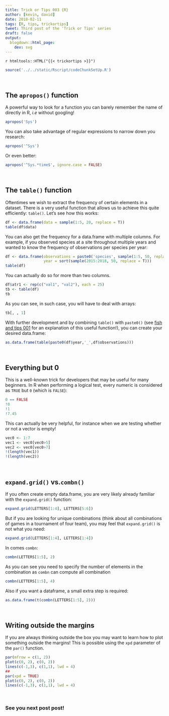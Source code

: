 ```yaml
---
title: Trick or Tips 003 {R}
author: [kevin, david]
date: 2018-02-11
tags: [R, tips, trickortips]
tweet: Third post of the 'Trick or Tips' series
draft: false
output:
  blogdown::html_page:
    dev: svg
---
```




`r htmltools::HTML("{{< trickortips >}}")`


```r
source('../../static/Rscript/codeChunkSetUp.R')
```


<br>

## The `apropos()` function

A powerful way to look for a function you can barely remember the name of
directly in R, *i.e* without googling!

```r
apropos('Sys')
```

You can also take advantage of regular expressions to narrow down you research:

```r
apropos('^Sys')
```

Or even better:

```r
apropos('^Sys.*time$', ignore.case = FALSE)
```


<br>

## The `table()` function

Oftentimes we wish to extract the frequency of certain elements in a dataset.
There is a very useful function that allows us to achieve this quite efficiently:
`table()`. Let's see how this works:

```r
df <- data.frame(data = sample(1:5, 20, replace = T))
table(df$data)
```

You can also get the frequency for a data.frame with multiple columns. For example,
if you observed species at a site throughout multiple years and wanted to know
the frequency of observations per species per year:


```r
df <- data.frame(observations = paste0('species', sample(1:5, 50, replace = T)),
                 year = sort(sample(2015:2018, 50, replace = T)))
table(df)
```

You can actually do so for more than two columns.

```r
df$atr1 <- rep(c("val1", "val2"), each = 25)
tb <- table(df)
tb
```

As you can see, in such case, you will have to deal with arrays:

```r
tb[, , 1]
```

With further development and by combining `table()` with `paste0()` (see
[fish and tips 001](https://insileco.github.io/2017/06/30/trick-or-tips-001-r/)
for an explanation of this useful function!), you can create your desired data.frame:

```r
as.data.frame(table(paste0(df$year,'_',df$observations)))
```


<br>

## Everything but 0

This is a well-known trick for developers that may be useful for many beginners.
In R when performing a logical test, every numeric is considered as `TRUE` but
`0` (which is `FALSE`):

```r
0 == FALSE
!0
!1
!7.45
```

This can actually be very helpful, for instance when we are testing whether
or not a vector is empty!

```r
vec0 <- 1:7
vec1 <- vec0[vec0>5]
vec2 <- vec0[vec0>7]
!(length(vec1))
!(length(vec2))
```




<br>

## `expand.grid()` vs.`combn()`

If you often create empty data.frame, you are very likely already familiar
with the `expand.grid()` function:


```r
expand.grid(LETTERS[1:4], LETTERS[5:6])
```

But if you are looking for unique combinations (think about all combinations of
games in a tournament of four team), you may feel that `expand.grid()` is not
what you need:

```r
expand.grid(LETTERS[1:4], LETTERS[1:4])
```

In comes `combn`:

```r
combn(LETTERS[1:5], 2)
```

As you can see you need to specify the number of elements in the combination as
`combn` can compute all combination

```r
combn(LETTERS[1:5], 4)
```

Also if you want a dataframe, a small extra step is required:

```r
as.data.frame(t(combn(LETTERS[1:5], 2)))
```


<br>

## Writing outside the margins

If you are always thinking outside the box you may want to learn how to plot
something outside the margins! This is possible using the `xpd` parameter of
the `par()` function.


```r
par(mfrow = c(1, 2))
plot(c(0, 2), c(0, 2))
lines(c(-1,3), c(1,1), lwd = 4)
##
par(xpd = TRUE)
plot(c(0, 2), c(0, 2))
lines(c(-1,3), c(1,1), lwd = 4)
```

<br>

### See you next post post!

<br>
